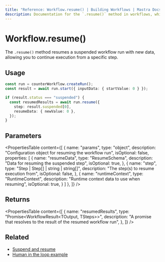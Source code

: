 ```yaml
---
title: "Reference: Workflow.resume() | Building Workflows | Mastra Docs"
description: Documentation for the `.resume()` method in workflows, which resumes a suspended workflow run with new data.
---
```


# Workflow.resume()

The `.resume()` method resumes a suspended workflow run with new data, allowing you to continue execution from a specific step.

## Usage

```typescript
const run = counterWorkflow.createRun();
const result = await run.start({ inputData: { startValue: 0 } });

if (result.status === "suspended") {
  const resumedResults = await run.resume({
    step: result.suspended[0],
    resumeData: { newValue: 0 },
  });
}
```

## Parameters

<PropertiesTable
  content={[
    {
      name: "params",
      type: "object",
      description: "Configuration object for resuming the workflow run",
      isOptional: false,
      properties: [
        {
          name: "resumeData",
          type: "ResumeSchema",
          description: "Data for resuming the suspended step",
          isOptional: true,
        },
        {
          name: "step",
          type: "Step | Step[] | string | string[]",
          description: "The step(s) to resume execution from",
          isOptional: false,
        },
        {
          name: "runtimeContext",
          type: "RuntimeContext",
          description: "Runtime context data to use when resuming",
          isOptional: true,
        }
      ]
    },
  ]}
/>

## Returns

<PropertiesTable
  content={[
    {
      name: "resumedResults",
      type: "Promise<WorkflowResult<TOutput, TSteps>>",
      description: "A promise that resolves to the result of the resumed workflow run",
    },
  ]}
/>

## Related

- [Suspend and resume](../../docs/workflows/suspend-and-resume.mdx)
- [Human in the loop example](../../examples/workflows/human-in-the-loop.mdx)
